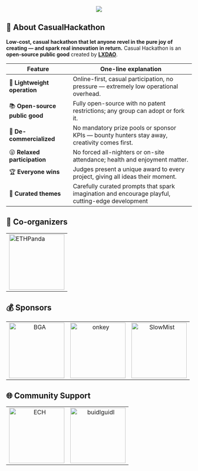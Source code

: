 <div align="center">
    <img src="../images/banner.png"/>
</div>

## 📝 About CasualHackathon
**Low-cost, casual hackathon that let anyone revel in the pure joy of creating — and spark real innovation in return.** Casual Hackathon is an **open-source public good** created by [ **LXDAO**](https://lxdao.io/).

| Feature | One-line explanation |
|---------|---------------------|
| 🚀 **Lightweight operation** | Online-first, casual participation, no pressure — extremely low operational overhead. |
| 📚 **Open-source public good** | Fully open-source with no patent restrictions; any group can adopt or fork it. |
| 💎 **De-commercialized** | No mandatory prize pools or sponsor KPIs — bounty hunters stay away, creativity comes first. |
| 😜 **Relaxed participation** | No forced all-nighters or on-site attendance; health and enjoyment matter. |
| 🏆 **Everyone wins** | Judges present a unique award to every project, giving all ideas their moment. |
| 🎯 **Curated themes** | Carefully curated prompts that spark imagination and encourage playful, cutting-edge development |

## 🤝 Co-organizers

<table>
    <tr>
        <td>
            <a href="https://ethpanda.org/" target="_blank">
                <img src="../images/ETHPanda.png" alt="ETHPanda" width="150" />
            </a>
        </td>
    </tr>
</table>

## 💰 Sponsors

<table>
    <tr>
        <td align="center" valign="middle">  
            <a href="https://chainforgood.org/" target="_blank">
                <img src="../images/BGA.png" alt="BGA" width="150" />
            </a>
        </td>
        <td align="center" valign="middle">  
            <a href="https://onekey.so/" target="_blank">
                <img src="../images/onkey.png" alt="onkey" width="150" />
            </a>
        </td>
        <td align="center" valign="middle">  
            <a href="https://slowmist.com/" target="_blank">
                <img src="../images/SlowMist.png" alt="SlowMist" width="150" />
            </a>
        </td>
    </tr>
</table>

## 🌐 Community Support

<table>
    <tr>
        <td align="center" valign="middle">  
            <a href="https://www.ethcatherders.com/" target="_blank">
                <img src="../images/ECH.png" alt="ECH" width="150" />
            </a>
        </td>
        <td align="center" valign="middle">  
            <a href="https://buidlguidl.com/" target="_blank">
                <img src="../images/buidlguidl.png" alt="buidlguidl" width="150" />
            </a>
        </td>
    </tr>
</table>
